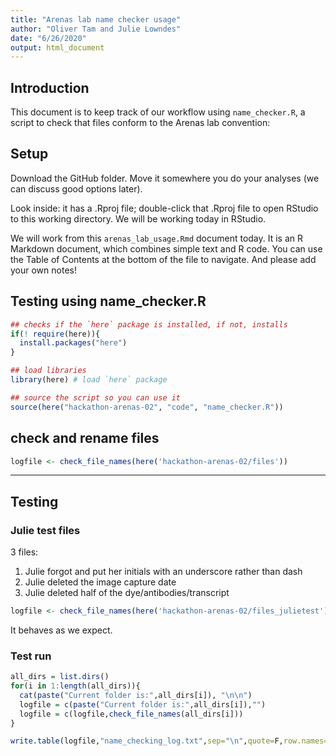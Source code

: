 ```yaml
---
title: "Arenas lab name checker usage"
author: "Oliver Tam and Julie Lowndes"
date: "6/26/2020"
output: html_document
---
```


## Introduction

This document is to keep track of our workflow using `name_checker.R`, a script to check that files conform to the Arenas lab convention: 



## Setup

Download the GitHub folder. Move it somewhere you do your analyses (we can discuss good options later).  

Look inside: it has a .Rproj file; double-click that .Rproj file to open RStudio to this working directory. We will be working today in RStudio.

We will work from this `arenas_lab_usage.Rmd` document today. It is an R Markdown document, which combines simple text and R code. You can use the Table of Contents at the bottom of the file to navigate. And please add your own notes!


## Testing using name_checker.R

```r
## checks if the `here` package is installed, if not, installs 
if(! require(here)){
  install.packages("here")
}

## load libraries
library(here) # load `here` package

## source the script so you can use it
source(here("hackathon-arenas-02", "code", "name_checker.R"))
```


## check and rename files

```r
logfile <- check_file_names(here('hackathon-arenas-02/files'))
```

---
## Testing


### Julie test files
3 files:

1. Julie forgot and put her initials with an underscore rather than dash
2. Julie deleted the image capture date
3. Julie deleted half of the dye/antibodies/transcript


```r
logfile <- check_file_names(here('hackathon-arenas-02/files_julietest'))
```

It behaves as we expect.

### Test run

```r
all_dirs = list.dirs()
for(i in 1:length(all_dirs)){
  cat(paste("Current folder is:",all_dirs[i]), "\n\n")
  logfile = c(paste("Current folder is:",all_dirs[i]),"")
  logfile = c(logfile,check_file_names(all_dirs[i]))
}

write.table(logfile,"name_checking_log.txt",sep="\n",quote=F,row.names=F,col.names=F)

```





